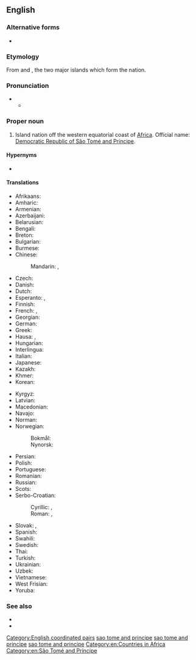 {{also|Sao Tome and Principe}}
==English==
{{wikipedia}}

===Alternative forms===
* {{l|en|Sao Tome and Principe}}

===Etymology===
From {{der|en|pt|São Tomé||lit=Saint Thomas}} and {{der|en|pt|Príncipe||lit=Prince}}, the two major islands which form the nation.

===Pronunciation===
* {{IPA|en|/ˌsaʊ təˈmeɪ ən ˈpɹɪnsɪpeɪ/}}
** {{audio|en|LL-Q1860 (eng)-Vealhurl-São Tomé and Príncipe.wav|Audio (UK)}}

===Proper noun===
{{en-proper noun|head=[[São Tomé]] [[and]] [[Príncipe]]}}

# {{senseid|en|Q1039}}Island nation off the western equatorial coast of [[Africa]]. Official name: [[Democratic Republic of São Tomé and Príncipe]].

====Hypernyms====
* {{l|en|Subsahara}}

====Translations====
{{trans-top|id=Q1039|Democratic Republic of São Tomé and Príncipe}}
* Afrikaans: {{t|af|São Tomé en Príncipe}}
* Amharic: {{t|am|ሳን ቶሜ እና ፕሪንሲፔ}}
* Armenian: {{t|hy|Սան Տոմե և Պրինսիպի}}
* Azerbaijani: {{t|az|San-Tome və Prinsipi}}
* Belarusian: {{t|be|Сан-Тамэ́ і Пры́нсіпі|f|n}}
* Bengali: {{t|bn|সাঁউ তুমি ও প্রিন্সিপি}}
* Breton: {{t|br|Sao Tome ha Principe}}
* Bulgarian: {{t|bg|Сао Томе́ и При́нсипи}}
* Burmese: {{t|my|ဆောင်တူမေးနှင့် ပရင်စီပီ}}
* Chinese:
*: Mandarin: {{t+|cmn|聖多美和普林西比|sc=Hani}}, {{t+|cmn|圣多美和普林西比|tr=Shèngduōměi hé Pǔlínxībǐ|sc=Hani}}
* Czech: {{t+|cs|Svatý Tomáš a Princův ostrov|m}}
* Danish: {{t|da|São Tomé og Príncipe}}
* Dutch: {{t+|nl|Sao Tomé en Principe}}
* Esperanto: {{t|eo|Saotomeo}}, {{t|eo|Sao-Tomeo kaj Principeo}}
* Finnish: {{t+|fi|São Tomé ja Príncipe}}
* French: {{t+|fr|Sao Tomé-et-Principe|m}}, {{t+|fr|São Tomé e Príncipe|m}}
* Georgian: {{t|ka|სან-ტომე და პრინსიპი}}
* German: {{t+|de|São Tomé und Príncipe|n}}
* Greek: {{t|el|Σάο Τομέ και Πρίνσιπε}}
* Hausa: {{t|ha|Sawo Tome da Pirinsipe}}, {{t|ha|Sawo Tome da Paransip}}
* Hungarian: {{t+|hu|São Tomé és Príncipe}}
* Interlingua: {{t|ia|Sancte Tomey Principe}}
* Italian: {{t|it|São Tomé e Príncipe}}
* Japanese: {{t|ja|サントメプリンシペ|tr=Santomepurinshipe}}
* Kazakh: {{t|kk|Сан-Томе және Принсипи}}
* Khmer: {{t+|km|សៅតូម៉េនិងព្រីនស៊ីប៉េ}}
* Korean: {{t|ko|^상투메 프린시페}}
{{trans-mid}}
* Kyrgyz: {{t|ky|Сан-Томе жана Принсипи}}
* Latvian: {{t|lv|Santome un Prinsipi}}
* Macedonian: {{t|mk|Са́о То́ме и Принси́пе|n}}
* Navajo: {{t|nv|São Tomé dóó Príncipe}}
* Norman: {{t|nrf|São Tomé et Principe|m}}
* Norwegian:
*: Bokmål: {{t+|nb|São Tomé og Príncipe}}
*: Nynorsk: {{t+|nn|São Tomé og Príncipe}}
* Persian: {{t|fa|سائوتومه و پرنسیپ|tr=sâ'otome vo paransip}}
* Polish: {{t+|pl|Wyspy Świętego Tomasza i Książęca|f-p}}
* Portuguese: {{t+|pt|São Tomé e Príncipe}}
* Romanian: {{t|ro|São Tomé și Príncipe}}
* Russian: {{t+|ru|Сан-Томе́ и При́нсипи|f|n|tr=San-Tomɛ́ i Prínsipi}}
* Scots: {{t|sco|São Tomé an Príncipe}}
* Serbo-Croatian:
*: Cyrillic: {{t|sh|Свети Тома и Принцип|m}}, {{t|sh|Сао Томе и Принципе|m}}
*: Roman: {{t|sh|Sveti Toma i Princip|m}}, {{t|sh|Sao Tome i Principe|m}}
* Slovak: {{t|sk|Svätý Tomáš a Princov ostrov|m}}, {{t|sk|Svätý Tomáš|m}} {{qualifier|until 2006}}
* Spanish: {{t+|es|Santo Tomé y Príncipe}}
* Swahili: {{t|sw|Sao Tome na Principe}}
* Swedish: {{t+|sv|São Tomé och Príncipe}}
* Thai: {{t|th|เซาตูเมและปรินซีปี}}
* Turkish: {{t+|tr|São Tomé ve Príncipe}}
* Ukrainian: {{t|uk|Сан-Томе́ і При́нсіпі|f|n}}
* Uzbek: {{t+|uz|San-Tome va Prinsipi}}
* Vietnamese: {{t|vi|Sao Tô-mê và Prin-xi-pê}}
* West Frisian: {{t|fy|Sao Tomee en Prinsyp}}
* Yoruba: {{t|yo|Sao tomi ati piriiṣipi}}
{{trans-bottom}}

===See also===
* {{l|en|Appendix:Countries of the world|Countries of the world}}
* {{list:countries of Africa/en}}

[[Category:English coordinated pairs]]
[[Category:English terms spelled with Ã|sao tome and principe]]
[[Category:English terms spelled with É|sao tome and principe]]
[[Category:English terms spelled with Í|sao tome and principe]]
[[Category:en:Countries in Africa]]
[[Category:en:São Tomé and Príncipe]]